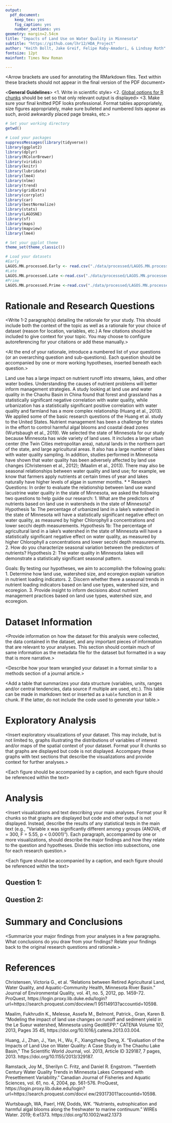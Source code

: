 ```yaml
---
output: 
  pdf_document:
    keep_tex: yes
    fig_caption: yes
    number_sections: yes
geometry: margin=2.54cm
title: "Impacts of Land Use on Water Quality in Minnesota"
subtitle: "https://github.com/lhr12/HDA_Project"
author: "Keith Bollt, Jake Greif, Felipe Raby-Amadori, & Lindsay Roth"
fontsize: 12pt
mainfont: Times New Roman

---
```


\newpage

<Arrow brackets are used for annotating the RMarkdown files. Text within these brackets should not appear in the final version of the PDF document>

<**General Guidelines**>
<1. Write in scientific style> 
<2. [Global options for R chunks](https://rmarkdown.rstudio.com/lesson-3.html) should be set so that only relevant output is displayed>
<3. Make sure your final knitted PDF looks professional. Format tables appropriately, size figures appropriately, make sure bulleted and numbered lists appear as such, avoid awkwardly placed page breaks, etc.>

```r
# Set your working directory
getwd()

# Load your packages
suppressMessages(library(tidyverse))
library(ggplot2)
library(dplyr)
library(RColorBrewer)
library(viridis)
library(knitr)
library(lubridate)
library(lme4)
library(nlme)
library(trend)
library(gridExtra)
library(corrplot)
library(car)
library(bestNormalize)
library(stats)
library(LAGOSNE)
library(sf)
library(maps)
library(mapview)
library(lme4)

# Set your ggplot theme
theme_set(theme_classic())

# Load your datasets
#Early
LAGOS.MN.processed.Early <- read.csv("./data/processed/LAGOS.MN.processed.Early.csv")
#Late
LAGOS.MN.processed.Late <-read.csv("./data/processed/LAGOS.MN.processed.Late.csv")
#Prime
LAGOS.MN.processed.Prime <-read.csv("./data/processed/LAGOS.MN.processed.Prime.csv")
```


# Rationale and Research Questions

<Write 1-2 paragraph(s) detailing the rationale for your study. This should include both the context of the topic as well as a rationale for your choice of dataset (reason for location, variables, etc.) A few citations should be included to give context for your topic. You may choose to configure autoreferencing for your citations or add these manually.>

<At the end of your rationale, introduce a numbered list of your questions (or an overarching question and sub-questions). Each question should be accompanied by one or more working hypotheses, inserted beneath each question.>

Land use has a large impact on nutrient runoff into streams, lakes, and other water bodies. Understanding the causes of nutrient problems will better inform management strategies. A study looking at land use and water quality in the Chaohu Basin in China found that forest and grassland has a statistically significant negative correlation with water quality, while urbanization has a statistically significant positive correlation with water quality and farmland has a more complex relationship (Huang et al., 2013). We applied some of the basic research questions of the Huang et al. study to the United States. Nutrient management has been a challenge for states in the effort to control harmful algal blooms and coastal dead zones (Wurtsbaugh et al., 2019). We selected the state of Minnesota for our study because Minnesota has wide variety of land uses.  It includes a large urban center (the Twin Cities metropolitan area), natural lands in the northern part of the state, and large agricultural areas. It also has a large number of lakes with water quality sampling. In addition, studies performed in Minnesota have shown that water quality has been adversely affected by land use changes (Christensen et al., 2012); (Maalim et al., 2013). There may also be seasonal relationships between water quality and land use; for example, we know that farmers apply nutrients at certain times of year and lakes naturally have higher levels of algae in summer months.
* * 
Research Questions:
	In order to evaluate the relationship between land use wand lacustrine water quality in the state of Minnesota, we asked the following two questions to help guide our research:
1.	What are the predictors of nutrients based on land use in watersheds in the state of Minnesota?
Hypothesis 1a: The percentage of urbanized land in a lake’s watershed in the state of Minnesota will have a statistically significant negative effect on water quality, as measured by higher Chlorophyll a concentrations and lower secchi depth measurements.
Hypothesis 1b: The percentage of agricultural land in a lake’s watershed in the state of Minnesota will have a statistically significant negative effect on water quality, as measured by higher Chlorophyll a concentrations and lower secchi depth measurements.
2.	How do you characterize seasonal variation between the predictors of nutrients?
Hypothesis 2: The water quality in Minnesota lakes will demonstrate a statistically significant seasonal pattern.

Goals:
	By testing our hypotheses, we aim to accomplish the following goals:
1.	Determine how land use, watershed size, and ecoregion explain variation in nutrient loading indicators.
2.	Discern whether there a seasonal trends in nutrient loading indicators based on land use types, watershed size, and ecoregion.
3.	Provide insight to inform decisions about nutrient management practices based on land use types, watershed size, and ecoregion.


\newpage

# Dataset Information

<Provide information on how the dataset for this analysis were collected, the data contained in the dataset, and any important pieces of information that are relevant to your analyses. This section should contain much of same information as the metadata file for the dataset but formatted in a way that is more narrative.>

<Describe how your team wrangled your dataset in a format similar to a methods section of a journal article.>

<Add a table that summarizes your data structure (variables, units, ranges and/or central tendencies, data source if multiple are used, etc.). This table can be made in markdown text or inserted as a `kable` function in an R chunk. If the latter, do not include the code used to generate your table.>

\newpage

# Exploratory Analysis 

<Insert exploratory visualizations of your dataset. This may include, but is not limited to, graphs illustrating the distributions of variables of interest and/or maps of the spatial context of your dataset. Format your R chunks so that graphs are displayed but code is not displayed. Accompany these graphs with text sections that describe the visualizations and provide context for further analyses.>

<Each figure should be accompanied by a caption, and each figure should be referenced within the text>

\newpage

# Analysis

<Insert visualizations and text describing your main analyses. Format your R chunks so that graphs are displayed but code and other output is not displayed. Instead, describe the results of any statistical tests in the main text (e.g., "Variable x was significantly different among y groups (ANOVA; df = 300, F = 5.55, p < 0.0001)"). Each paragraph, accompanied by one or more visualizations, should describe the major findings and how they relate to the question and hypotheses. Divide this section into subsections, one for each research question.>

<Each figure should be accompanied by a caption, and each figure should be referenced within the text>

## Question 1: <insert specific question here and add additional subsections for additional questions below>

## Question 2: 




\newpage

# Summary and Conclusions
<Summarize your major findings from your analyses in a few paragraphs. What conclusions do you draw from your findings? Relate your findings back to the original research questions and rationale.>

\newpage

# References
<add references here> 
Christensen, Victoria G., et al. "Relations between Retired Agricultural Land, Water Quality, and	Aquatic-Community Health, Minnesota River Basin." Journal of Environmental Quality,	vol. 41, no. 5, 2012, pp. 1459-72. ProQuest,	https://login.proxy.lib.duke.edu/login?url=https://search.proquest.com/docview/1	95114913?accountid=10598.

Maalim, Fukhrudin K., Melesse, Assefa M., Belmont, Patrick., Gran, Karen B. "Modeling the	impact of land use changes on runoff and sediment yield in the Le Sueur watershed,	Minnesota using GeoWEPP." CATENA Volume 107, 2013, Pages 35	45, https://doi.org/10.1016/j.catena.2013.03.004.

Huang, J., Zhan, J., Yan, H., Wu, F., Xiangzheng Deng, X. “Evaluation of the Impacts of Land	Use on Water Quality: A Case Study in The Chaohu Lake Basin,” The Scientific World	Journal, vol. 2013, Article ID 329187, 7 pages,	2013. https://doi.org/10.1155/2013/329187.

Ramstack, Joy M., Sherilyn C. Fritz, and Daniel R. Engstrom. "Twentieth Century Water Quality	Trends	in Minnesota Lakes Compared with Presettlement Variability." Canadian Journal	of Fisheries and Aquatic Sciences, vol. 61, no. 4, 2004, pp. 561-576.	ProQuest, https://login.proxy.lib.duke.edu/login?url=https://search.proquest.com/docvi	ew/29317301?accountid=10598.

Wurtsbaugh, WA, Paerl, HW, Dodds, WK. “Nutrients, eutrophication and harmful algal blooms	along the freshwater to marine continuum.” WIREs	Water. 2019; 6:e1373. https://doi.org/10.1002/wat2.1373

